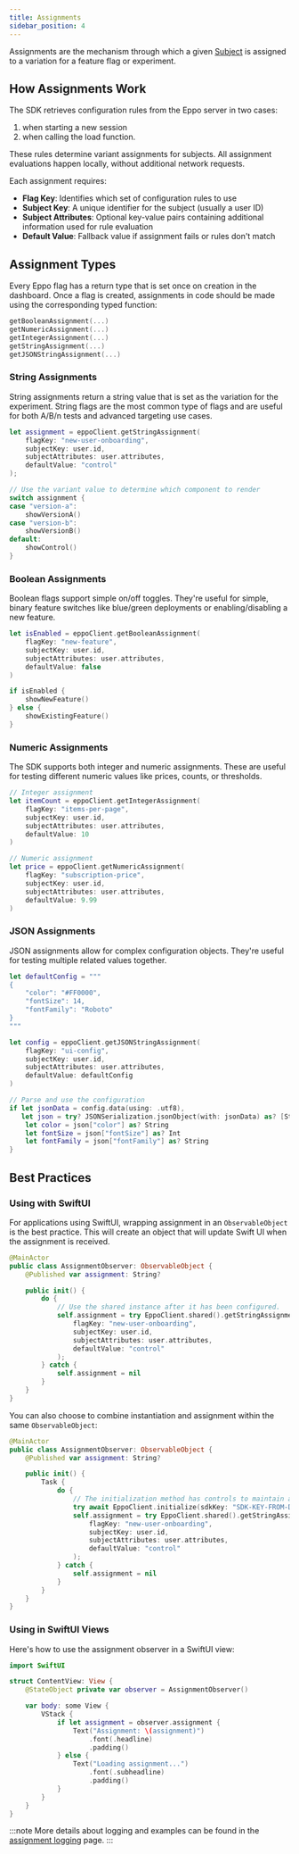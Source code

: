```yaml
---
title: Assignments
sidebar_position: 4
---
```



Assignments are the mechanism through which a given [Subject](/sdks/sdk-features/subjects) is assigned to a variation for a feature flag or experiment.

## How Assignments Work

The SDK retrieves configuration rules from the Eppo server in two cases:

1. when starting a new session
2. when calling the load function.

These rules determine variant assignments for subjects. All assignment evaluations happen locally, without additional network requests.

Each assignment requires:

- **Flag Key**: Identifies which set of configuration rules to use
- **Subject Key**: A unique identifier for the subject (usually a user ID)
- **Subject Attributes**: Optional key-value pairs containing additional information used for rule evaluation
- **Default Value**: Fallback value if assignment fails or rules don't match

## Assignment Types

Every Eppo flag has a return type that is set once on creation in the dashboard. Once a flag is created, assignments in code should be made using the corresponding typed function:

```swift
getBooleanAssignment(...)
getNumericAssignment(...)
getIntegerAssignment(...)
getStringAssignment(...)
getJSONStringAssignment(...)
```

### String Assignments

String assignments return a string value that is set as the variation for the experiment. String flags are the most common type of flags and are useful for both A/B/n tests and advanced targeting use cases.

```swift
let assignment = eppoClient.getStringAssignment(
    flagKey: "new-user-onboarding",
    subjectKey: user.id,
    subjectAttributes: user.attributes,
    defaultValue: "control"
);

// Use the variant value to determine which component to render
switch assignment {
case "version-a":
    showVersionA()
case "version-b":
    showVersionB()
default:
    showControl()
}
```

### Boolean Assignments

Boolean flags support simple on/off toggles. They're useful for simple, binary feature switches like blue/green deployments or enabling/disabling a new feature.

```swift
let isEnabled = eppoClient.getBooleanAssignment(
    flagKey: "new-feature",
    subjectKey: user.id,
    subjectAttributes: user.attributes,
    defaultValue: false
)

if isEnabled {
    showNewFeature()
} else {
    showExistingFeature()
}
```

### Numeric Assignments

The SDK supports both integer and numeric assignments. These are useful for testing different numeric values like prices, counts, or thresholds.

```swift
// Integer assignment
let itemCount = eppoClient.getIntegerAssignment(
    flagKey: "items-per-page",
    subjectKey: user.id,
    subjectAttributes: user.attributes,
    defaultValue: 10
)

// Numeric assignment
let price = eppoClient.getNumericAssignment(
    flagKey: "subscription-price",
    subjectKey: user.id,
    subjectAttributes: user.attributes,
    defaultValue: 9.99
)
```

### JSON Assignments

JSON assignments allow for complex configuration objects. They're useful for testing multiple related values together.

```swift
let defaultConfig = """
{
    "color": "#FF0000",
    "fontSize": 14,
    "fontFamily": "Roboto"
}
"""

let config = eppoClient.getJSONStringAssignment(
    flagKey: "ui-config",
    subjectKey: user.id,
    subjectAttributes: user.attributes,
    defaultValue: defaultConfig
)

// Parse and use the configuration
if let jsonData = config.data(using: .utf8),
   let json = try? JSONSerialization.jsonObject(with: jsonData) as? [String: Any] {
    let color = json["color"] as? String
    let fontSize = json["fontSize"] as? Int
    let fontFamily = json["fontFamily"] as? String
}
```

## Best Practices

### Using with SwiftUI

For applications using SwiftUI, wrapping assignment in an `ObservableObject` is the best practice. This will create an object that will update Swift UI when the assignment is received.

```swift
@MainActor
public class AssignmentObserver: ObservableObject {
    @Published var assignment: String?

    public init() {
        do {
            // Use the shared instance after it has been configured.
            self.assignment = try EppoClient.shared().getStringAssignment(
                flagKey: "new-user-onboarding",
                subjectKey: user.id,
                subjectAttributes: user.attributes,
                defaultValue: "control"
            );
        } catch {
            self.assignment = nil
        }
    }
}
```

You can also choose to combine instantiation and assignment within the same `ObservableObject`:

```swift
@MainActor
public class AssignmentObserver: ObservableObject {
    @Published var assignment: String?

    public init() {
        Task {
            do {
                // The initialization method has controls to maintain a single instance.
                try await EppoClient.initialize(sdkKey: "SDK-KEY-FROM-DASHBOARD");
                self.assignment = try EppoClient.shared().getStringAssignment(
                    flagKey: "new-user-onboarding",
                    subjectKey: user.id,
                    subjectAttributes: user.attributes,
                    defaultValue: "control"
                );
            } catch {
                self.assignment = nil
            }
        }
    }
}
```
### Using in SwiftUI Views

Here's how to use the assignment observer in a SwiftUI view:

```swift
import SwiftUI

struct ContentView: View {
    @StateObject private var observer = AssignmentObserver()

    var body: some View {
        VStack {
            if let assignment = observer.assignment {
                Text("Assignment: \(assignment)")
                    .font(.headline)
                    .padding()
            } else {
                Text("Loading assignment...")
                    .font(.subheadline)
                    .padding()
            }
        }
    }
}
```


:::note
More details about logging and examples can be found in the [assignment logging](/sdks/event-logging/assignment-logging/) page.
:::
